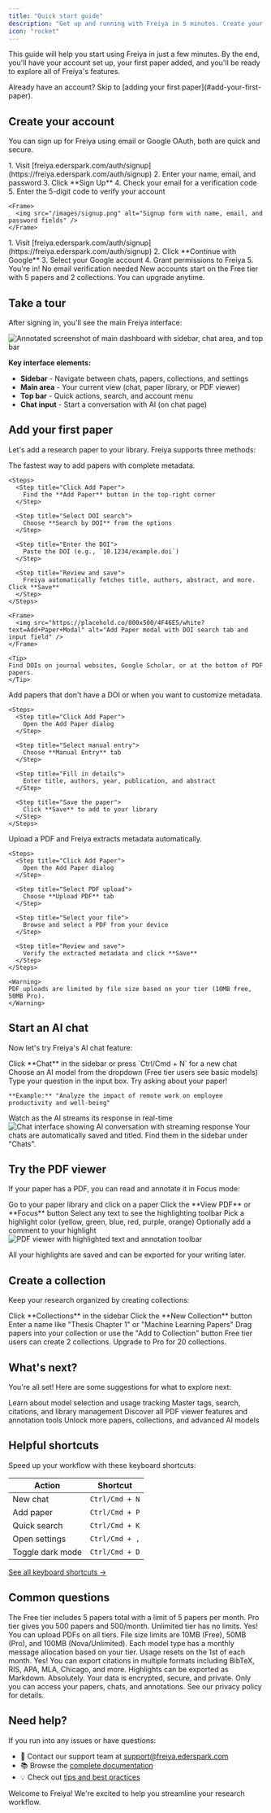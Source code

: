 ```yaml
---
title: "Quick start guide"
description: "Get up and running with Freiya in 5 minutes. Create your account, add your first paper, and start chatting with AI"
icon: "rocket"
---
```


This guide will help you start using Freiya in just a few minutes. By the end, you'll have your account set up, your first paper added, and you'll be ready to explore all of Freiya's features.

<Tip>
Already have an account? Skip to [adding your first paper](#add-your-first-paper).
</Tip>

## Create your account

You can sign up for Freiya using email or Google OAuth, both are quick and secure.

<Tabs>
  <Tab title="Email signup">
    1. Visit [freiya.ederspark.com/auth/signup](https://freiya.ederspark.com/auth/signup)
    2. Enter your name, email, and password
    3. Click **Sign Up**
    4. Check your email for a verification code
    5. Enter the 5-digit code to verify your account

    <Frame>
      <img src="/images/signup.png" alt="Signup form with name, email, and password fields" />
    </Frame>
  </Tab>

  <Tab title="Google OAuth">
    1. Visit [freiya.ederspark.com/auth/signup](https://freiya.ederspark.com/auth/signup)
    2. Click **Continue with Google**
    3. Select your Google account
    4. Grant permissions to Freiya
    5. You're in! No email verification needed
  </Tab>
</Tabs>

<Info>
New accounts start on the Free tier with 5 papers and 2 collections. You can upgrade anytime.
</Info>

## Take a tour

After signing in, you'll see the main Freiya interface:

<Frame>
  <img src="/images/dashboard-homepage.png" alt="Annotated screenshot of main dashboard with sidebar, chat area, and top bar" />
</Frame>

**Key interface elements:**
- **Sidebar** - Navigate between chats, papers, collections, and settings
- **Main area** - Your current view (chat, paper library, or PDF viewer)
- **Top bar** - Quick actions, search, and account menu
- **Chat input** - Start a conversation with AI (on chat page)

## Add your first paper

Let's add a research paper to your library. Freiya supports three methods:

<Tabs>
  <Tab title="Search by DOI">
    The fastest way to add papers with complete metadata.

    <Steps>
      <Step title="Click Add Paper">
        Find the **Add Paper** button in the top-right corner
      </Step>

      <Step title="Select DOI search">
        Choose **Search by DOI** from the options
      </Step>

      <Step title="Enter the DOI">
        Paste the DOI (e.g., `10.1234/example.doi`)
      </Step>

      <Step title="Review and save">
        Freiya automatically fetches title, authors, abstract, and more. Click **Save**
      </Step>
    </Steps>

    <Frame>
      <img src="https://placehold.co/800x500/4F46E5/white?text=Add+Paper+Modal" alt="Add Paper modal with DOI search tab and input field" />
    </Frame>

    <Tip>
    Find DOIs on journal websites, Google Scholar, or at the bottom of PDF papers.
    </Tip>
  </Tab>

  <Tab title="Manual entry">
    Add papers that don't have a DOI or when you want to customize metadata.

    <Steps>
      <Step title="Click Add Paper">
        Open the Add Paper dialog
      </Step>

      <Step title="Select manual entry">
        Choose **Manual Entry** tab
      </Step>

      <Step title="Fill in details">
        Enter title, authors, year, publication, and abstract
      </Step>

      <Step title="Save the paper">
        Click **Save** to add to your library
      </Step>
    </Steps>
  </Tab>

  <Tab title="Upload PDF">
    Upload a PDF and Freiya extracts metadata automatically.

    <Steps>
      <Step title="Click Add Paper">
        Open the Add Paper dialog
      </Step>

      <Step title="Select PDF upload">
        Choose **Upload PDF** tab
      </Step>

      <Step title="Select your file">
        Browse and select a PDF from your device
      </Step>

      <Step title="Review and save">
        Verify the extracted metadata and click **Save**
      </Step>
    </Steps>

    <Warning>
    PDF uploads are limited by file size based on your tier (10MB free, 50MB Pro).
    </Warning>
  </Tab>
</Tabs>

## Start an AI chat

Now let's try Freiya's AI chat feature:

<Steps>
  <Step title="Navigate to chat">
    Click **Chat** in the sidebar or press `Ctrl/Cmd + N` for a new chat
  </Step>

  <Step title="Select a model">
    Choose an AI model from the dropdown (Free tier users see basic models)
  </Step>

  <Step title="Ask a question">
    Type your question in the input box. Try asking about your paper!

    **Example:** "Analyze the impact of remote work on employee productivity and well-being"
  </Step>

  <Step title="Get AI response">
    Watch as the AI streams its response in real-time
  </Step>
</Steps>

<Frame>
  <img src="/images/chat-interface.png" alt="Chat interface showing AI conversation with streaming response" />
</Frame>

<Tip>
Your chats are automatically saved and titled. Find them in the sidebar under "Chats".
</Tip>

## Try the PDF viewer

If your paper has a PDF, you can read and annotate it in Focus mode:

<Steps>
  <Step title="Open a paper">
    Go to your paper library and click on a paper
  </Step>

  <Step title="Click View PDF">
    Click the **View PDF** or **Focus** button
  </Step>

  <Step title="Highlight text">
    Select any text to see the highlighting toolbar
  </Step>

  <Step title="Choose a color">
    Pick a highlight color (yellow, green, blue, red, purple, orange)
  </Step>

  <Step title="Add a comment">
    Optionally add a comment to your highlight
  </Step>
</Steps>

<Frame>
  <img src="/images/focus-highlights.png" alt="PDF viewer with highlighted text and annotation toolbar" />
</Frame>

All your highlights are saved and can be exported for your writing later.

## Create a collection

Keep your research organized by creating collections:

<Steps>
  <Step title="Go to Collections">
    Click **Collections** in the sidebar
  </Step>

  <Step title="Click New Collection">
    Click the **New Collection** button
  </Step>

  <Step title="Name your collection">
    Enter a name like "Thesis Chapter 1" or "Machine Learning Papers"
  </Step>

  <Step title="Add papers">
    Drag papers into your collection or use the "Add to Collection" button
  </Step>
</Steps>

<Note>
Free tier users can create 2 collections. Upgrade to Pro for 20 collections.
</Note>

## What's next?

You're all set! Here are some suggestions for what to explore next:

<CardGroup cols={2}>
  <Card title="Explore AI chat" icon="comments" href="/features/ai-chat">
    Learn about model selection and usage tracking
  </Card>

  <Card title="Organize your library" icon="folder" href="/features/paper-management">
    Master tags, search, citations, and library management
  </Card>

  <Card title="Advanced annotations" icon="highlighter" href="/features/pdf-viewer">
    Discover all PDF viewer features and annotation tools
  </Card>

  <Card title="Upgrade your plan" icon="arrow-up" href="/account/subscription-tiers">
    Unlock more papers, collections, and advanced AI models
  </Card>
</CardGroup>

## Helpful shortcuts

Speed up your workflow with these keyboard shortcuts:

| Action | Shortcut |
|--------|----------|
| New chat | `Ctrl/Cmd + N` |
| Add paper | `Ctrl/Cmd + P` |
| Quick search | `Ctrl/Cmd + K` |
| Open settings | `Ctrl/Cmd + ,` |
| Toggle dark mode | `Ctrl/Cmd + D` |

[See all keyboard shortcuts →](/reference/keyboard-shortcuts)

## Common questions

<AccordionGroup>
  <Accordion title="How many papers can I add on the free tier?">
    The Free tier includes 5 papers total with a limit of 5 papers per month. Pro tier gives you 500 papers and 500/month. Unlimited tier has no limits.
  </Accordion>

  <Accordion title="Can I upload my own PDFs?">
    Yes! You can upload PDFs on all tiers. File size limits are 10MB (Free), 50MB (Pro), and 100MB (Nova/Unlimited).
  </Accordion>

  <Accordion title="How do AI usage limits work?">
    Each model type has a monthly message allocation based on your tier. Usage resets on the 1st of each month.
  </Accordion>

  <Accordion title="Can I export my papers and citations?">
    Yes! You can export citations in multiple formats including BibTeX, RIS, APA, MLA, Chicago, and more. Highlights can be exported as Markdown.
  </Accordion>

  <Accordion title="Is my research data private?">
    Absolutely. Your data is encrypted, secure, and private. Only you can access your papers, chats, and annotations. See our privacy policy for details.
  </Accordion>
</AccordionGroup>

## Need help?

If you run into any issues or have questions:

- 📧 Contact our support team at support@freiya.ederspark.com
- 📚 Browse the [complete documentation](/)
- 💡 Check out [tips and best practices](/guides/tips-best-practices)

Welcome to Freiya! We're excited to help you streamline your research workflow.
